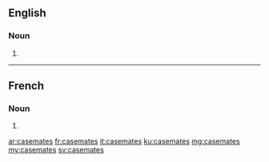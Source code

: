 ==English==

===Noun===
{{head|en|plural}}

# {{plural of|casemate|lang=en}}

----

==French==

===Noun===
{{head|fr|plural}}

# {{plural of|casemate|lang=fr}}

[[ar:casemates]]
[[fr:casemates]]
[[it:casemates]]
[[ku:casemates]]
[[mg:casemates]]
[[my:casemates]]
[[sv:casemates]]